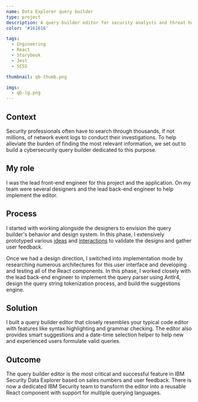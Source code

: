 ```yaml
---
name: Data Explorer query builder
type: project
description: A query builder editor for security analysts and threat hunters to find the needle in the haystack.
color: '#161616'

tags:
  - Engineering
  - React
  - Storybook
  - Jest
  - SCSS

thumbnail: qb-thumb.png

imgs:
  - qb-lg.png
---
```


## Context

Security professionals often have to search through thousands, if not millions, of network event logs to conduct their investigations. To help alleviate the burden of finding the most relevant information, we set out to build a cybersecurity query builder dedicated to this purpose.

## My role

I was the lead front-end engineer for this project and the application. On my team were several designers and the lead back-end engineer to help implement the editor.

## Process

I started with working alongside the designers to envision the query builder's behavior and design system. In this phase, I extensively prototyped various [ideas](https://codepen.io/diego-codes/pen/MxrRQj) and [interactions](https://codepen.io/diego-codes/pen/YdJWbz) to validate the designs and gather user feedback.

Once we had a design direction, I switched into implementation mode by researching numerous architectures for this user interface and developing and testing all of the React components. In this phase, I worked closely with the lead back-end engineer to implement the query parser using Antlr4, design the query string tokenization process, and build the suggestions engine.

## Solution

I built a query builder editor that closely resembles your typical code editor with features like syntax highlighting and grammar checking. The editor also provides smart suggestions and a date-time selection helper to help new and experienced users formulate valid queries.

## Outcome

The query builder editor is the most critical and successful feature in IBM Security Data Explorer based on sales numbers and user feedback. There is now a dedicated IBM Security team to transform the editor into a reusable React component with support for multiple querying languages.
